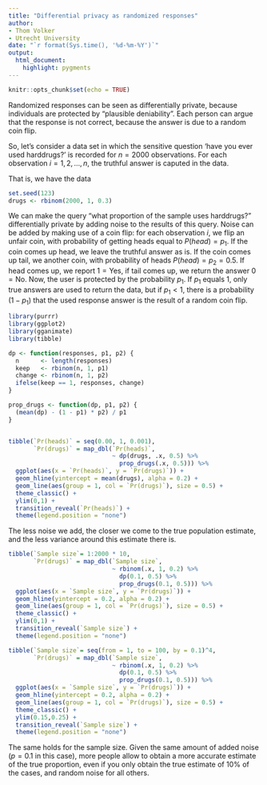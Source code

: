 ```yaml
---
title: "Differential privacy as randomized responses"
author: 
- Thom Volker
- Utrecht University
date: "`r format(Sys.time(), '%d-%m-%Y')`"
output: 
  html_document:
    highlight: pygments
---
```


```r
knitr::opts_chunk$set(echo = TRUE)
```



Randomized responses can be seen as differentially private, because individuals are protected by "plausible deniability". Each person can argue that the response is not correct, because the answer is due to a random coin flip.

So, let's consider a data set in which the sensitive question 'have you ever used harddrugs?' is recorded for $n = 2000$ observations. For each observation $i = 1, 2, \dots, n$, the truthful answer is caputed in the data. 

That is, we have the data
```r
set.seed(123)
drugs <- rbinom(2000, 1, 0.3)
```


We can make the query "what proportion of the sample uses harddrugs?" differentially private by adding noise to the results of this query. Noise can be added by making use of a coin flip: for each observation $i$, we flip an unfair coin, with probability of getting heads equal to $P(head) = p_1$. If the coin comes up head, we leave the truthful answer as is. If the coin comes up tail, we another coin, with probability of heads $P(head) = p_2 = 0.5$. If head comes up, we report $1 = \text{Yes}$, if tail comes up, we return the answer $0 = \text{No}$. Now, the user is protected by the probability $p_1$. If $p_1$ equals $1$, only true answers are used to return the data, but if $p_1 < 1$, there is a probability $(1 - p_1)$ that the used response answer is the result of a random coin flip.

```r
library(purrr)
library(ggplot2)
library(gganimate)
library(tibble)

dp <- function(responses, p1, p2) {
  n      <- length(responses)
  keep   <- rbinom(n, 1, p1)
  change <- rbinom(n, 1, p2)
  ifelse(keep == 1, responses, change)
}

prop_drugs <- function(dp, p1, p2) {
  (mean(dp) - (1 - p1) * p2) / p1
}


tibble(`Pr(heads)` = seq(0.00, 1, 0.001),
       `Pr(drugs)` = map_dbl(`Pr(heads)`, 
                             ~ dp(drugs, .x, 0.5) %>% 
                               prop_drugs(.x, 0.5))) %>%
  ggplot(aes(x = `Pr(heads)`, y = `Pr(drugs)`)) +
  geom_hline(yintercept = mean(drugs), alpha = 0.2) +
  geom_line(aes(group = 1, col = `Pr(drugs)`), size = 0.5) +
  theme_classic() +
  ylim(0,1) +
  transition_reveal(`Pr(heads)`) +
  theme(legend.position = "none")
```

The less noise we add, the closer we come to the true population estimate, and the less variance around this estimate there is.

```r
tibble(`Sample size`= 1:2000 * 10,
       `Pr(drugs)` = map_dbl(`Sample size`, 
                             ~ rbinom(.x, 1, 0.2) %>% 
                               dp(0.1, 0.5) %>% 
                               prop_drugs(0.1, 0.5))) %>%
  ggplot(aes(x = `Sample size`, y = `Pr(drugs)`)) +
  geom_hline(yintercept = 0.2, alpha = 0.2) +
  geom_line(aes(group = 1, col = `Pr(drugs)`), size = 0.5) +
  theme_classic() +
  ylim(0,1) +
  transition_reveal(`Sample size`) +
  theme(legend.position = "none")
```

```r
tibble(`Sample size`= seq(from = 1, to = 100, by = 0.1)^4,
       `Pr(drugs)` = map_dbl(`Sample size`, 
                             ~ rbinom(.x, 1, 0.2) %>% 
                               dp(0.1, 0.5) %>% 
                               prop_drugs(0.1, 0.5))) %>%
  ggplot(aes(x = `Sample size`, y = `Pr(drugs)`)) +
  geom_hline(yintercept = 0.2, alpha = 0.2) +
  geom_line(aes(group = 1, col = `Pr(drugs)`), size = 0.5) +
  theme_classic() +
  ylim(0.15,0.25) +
  transition_reveal(`Sample size`) +
  theme(legend.position = "none")
```

The same holds for the sample size. Given the same amount of added noise ($p = 0.1$ in this case), more people allow to obtain a more accurate estimate of the true proportion, even if you only obtain the true estimate of $10\%$ of the cases, and random noise for all others.

